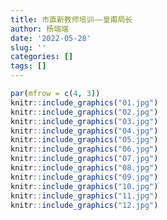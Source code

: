 ```yaml
---
title: 市直新教师培训——皇甫局长
author: 杨端端
date: '2022-05-28'
slug: ''
categories: []
tags: []
---
```


```r
par(mfrow = c(4, 3))
knitr::include_graphics("01.jpg")
knitr::include_graphics("02.jpg")
knitr::include_graphics("03.jpg")
knitr::include_graphics("04.jpg")
knitr::include_graphics("05.jpg")
knitr::include_graphics("06.jpg")
knitr::include_graphics("07.jpg")
knitr::include_graphics("08.jpg")
knitr::include_graphics("09.jpg")
knitr::include_graphics("10.jpg")
knitr::include_graphics("11.jpg")
knitr::include_graphics("12.jpg")
```